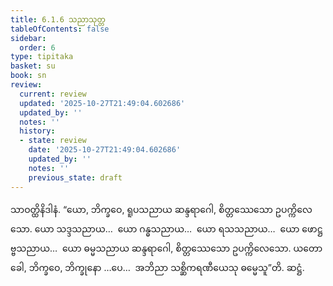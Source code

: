 ```yaml
---
title: 6.1.6 သညာသုတ္တ
tableOfContents: false
sidebar:
  order: 6
type: tipitaka
basket: su
book: sn
review:
  current: review
  updated: '2025-10-27T21:49:04.602686'
  updated_by: ''
  notes: ''
  history:
  - state: review
    date: '2025-10-27T21:49:04.602686'
    updated_by: ''
    notes: ''
    previous_state: draft
---
```



<ReviewStatus review={frontmatter.review} showDetails={true} />

<HypothesisAnnotation frontmatter={frontmatter} />

<DynamicBreadcrumb />

<Division number="327" book="sn" e="ch" v="18" p="327">

<Paragraph number="1103" book="sn">
သာဝတ္ထိနိဒါနံ. “ယော, ဘိက္ခဝေ, ရူပသညာယ ဆန္ဒရာဂေါ, စိတ္တဿေသော ဥပက္ကိလေသော. ယော သဒ္ဒသညာယ…  ယော ဂန္ဓသညာယ…  ယော ရသသညာယ…  ယော ဖောဋ္ဌဗ္ဗသညာယ…  ယော ဓမ္မသညာယ ဆန္ဒရာဂေါ, စိတ္တဿေသော ဥပက္ကိလေသော. ယတော ခေါ, ဘိက္ခဝေ, ဘိက္ခုနော …ပေ…  အဘိညာ သစ္ဆိကရဏီယေသု ဓမ္မေသူ”တိ.

</Paragraph>
</Division>

<Paragraph number="1104" type="center" book="sn">
ဆဋ္ဌံ.
</Paragraph>